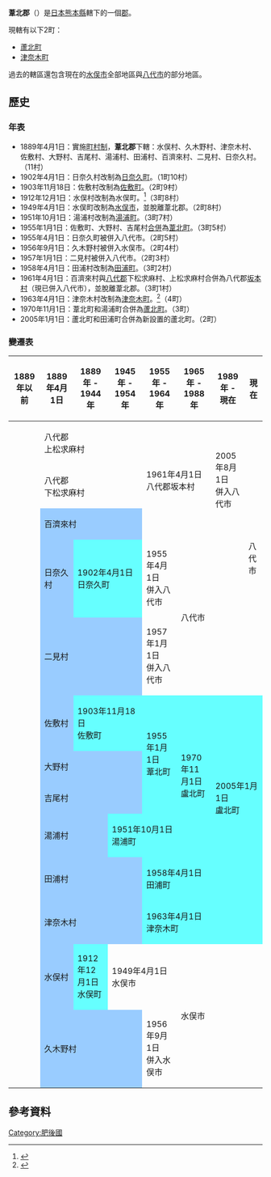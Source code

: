 {{日本郡
| 郡 = 葦北郡
| 日文原名 = 葦北郡
| 平假名 = あしきたぐん
| 羅馬字拼音 = Ashikita-gun
| 地圖 = [[File:Ashikita_District_in_Kumamoto_Prefecture.png|250px]]
| 都道府縣 = 熊本縣
| 編號 = 
| 町 = 2
| 村 = 
| 經度 = 
| 緯度 = 
| 註記 = 
|}}
'''葦北郡'''（{{jpn|j=葦北郡|hg=あしきたぐん|rm=Ashikita gun|f=y}}）是[[日本|日本]][[熊本縣|熊本縣]]轄下的一個[[郡|郡]]。

現轄有以下2町：
*[[蘆北町|蘆北町]]
*[[津奈木町|津奈木町]]

過去的轄區還包含現在的[[水俣市|水俣市]]全部地區與[[八代市|八代市]]的部分地區。

==歷史==
===年表===
* 1889年4月1日：實施[[町村制|町村制]]，'''葦北郡'''下轄：水俣村、久木野村、津奈木村、佐敷村、大野村、吉尾村、湯浦村、田浦村、百濟來村、二見村、日奈久村。（11村）
* 1902年4月1日：日奈久村改制為[[日奈久町|日奈久町]]。（1町10村）
* 1903年11月18日：佐敷村改制為[[佐敷町|佐敷町]]。（2町9村）
* 1912年12月1日：水俣村改制為水俣町。<ref>{{Cite web| publisher=水俣市政府| title=水俣市的簡介| url=http://www.minamatacity.jp/jpn/so-go/aramashi/aramashi.htm| accessdate=2008-12-23| language=ja| archive-url=https://web.archive.org/web/20090209161133/http://minamatacity.jp/jpn/so-go/aramashi/aramashi.htm| archive-date=2009-02-09| dead-url=yes}}</ref>（3町8村）
* 1949年4月1日：水俣町改制為[[水俣市|水俣市]]，並脫離葦北郡。（2町8村）
* 1951年10月1日：湯浦村改制為[[湯浦町|湯浦町]]。（3町7村）
* 1955年1月1日：佐敷町、大野村、吉尾村[[市町村合併|合併]]為[[葦北町|葦北町]]。（3町5村）
* 1955年4月1日：日奈久町被併入八代市。（2町5村）
* 1956年9月1日：久木野村被併入水俣市。（2町4村）
* 1957年1月1日：二見村被併入八代市。（2町3村）
* 1958年4月1日：田浦村改制為[[田浦町|田浦町]]。（3町2村）
* 1961年4月1日：百濟來村與[[八代郡|八代郡]]下松求麻村、上松求麻村合併為八代郡[[坂本村|坂本村]]（現已併入八代市），並脫離葦北郡。（3町1村）
* 1963年4月1日：津奈木村改制為[[津奈木町|津奈木町]]。<ref>{{cite web| language =ja| publisher =津奈木町公所| title =町的簡史| url =http://portal.kumamoto-net.ne.jp/town_tsunagi/list_danb/pub/default.asp?c_id=13&mst=3&dmst=0&pg=2| accessdate =2009-01-24| deadurl =yes| archiveurl =https://web.archive.org/web/20101130132635/http://portal.kumamoto-net.ne.jp/town_tsunagi/list_danb/pub/default.asp?c_id=13| archivedate =2010-11-30}}</ref>（4町）
* 1970年11月1日：葦北町和湯浦町合併為[[蘆北町|蘆北町]]。（3町）
* 2005年1月1日：蘆北町和田浦町合併為新設置的蘆北町。（2町）

===變遷表===
{| class="wikitable" style="font-size:x-small"
! 1889年以前
! 1889年4月1日
! 1889年 - 1944年
! 1945年 - 1954年
! 1955年 - 1964年
! 1965年 - 1988年
! 1989年 - 現在
! 現在
|-
| 
| colspan=3 | 八代郡<br>上松求麻村
| rowspan=3 colspan=2 | 1961年4月1日<br />八代郡坂本村
| rowspan=3 | 2005年8月1日<br />併入八代市
| rowspan=5 | 八代市
|-
| 
| colspan=3 | 八代郡<br>下松求麻村
|-
|
| colspan=3 style="background-color:#9cf;" | 百濟來村
|-
|
| style="background-color:#9cf;" | 日奈久村
| colspan=2 style="background-color:#6ff;" | 1902年4月1日<br />日奈久町
| 1955年4月1日<br />併入八代市
| rowspan=2 colspan=2 | 八代市
|-
|
| colspan=3 style="background-color:#9cf;" | 二見村
| 1957年1月1日<br />併入八代市
|-
|
| style="background-color:#9cf;" | 佐敷村
| colspan=2 style="background-color:#6ff;" | 1903年11月18日<br />佐敷町
| rowspan=3 style="background-color:#6ff;" | 1955年1月1日<br />葦北町
| rowspan=4 style="background-color:#6ff;" | 1970年11月1日<br />盧北町
| rowspan=5 colspan=2 style="background-color:#6ff;" | 2005年1月1日<br />盧北町
|-
|
| colspan=3 style="background-color:#9cf;" | 大野村
|-
|
| colspan=3 style="background-color:#9cf;" | 吉尾村
|-
|
| colspan=2 style="background-color:#9cf;" | 湯浦村
| colspan=2 style="background-color:#6ff;" | 1951年10月1日<br />湯浦町
|-
|
| colspan=3 style="background-color:#9cf;" | 田浦村
| colspan=2 style="background-color:#6ff;" | 1958年4月1日<br />田浦町
|-
|
| colspan=3 style="background-color:#9cf;" | 津奈木村
| colspan=4 style="background-color:#6ff;" | 1963年4月1日<br />津奈木町
|-
|
| style="background-color:#9cf;" | 水俣村
| style="background-color:#6ff;" | 1912年12月1日<br />水俣町
| colspan=2 | 1949年4月1日<br />水俣市
| rowspan=2 colspan=3 | 水俣市
|-
|
| colspan=3 style="background-color:#9cf;" | 久木野村
| 1956年9月1日<br />併入水俣市
|}

==參考資料==
{{reflist}}

{{熊本縣}}
{{火國二國的郡}}

{{Authority control}}
[[Category:肥後國|Category:肥後國]]